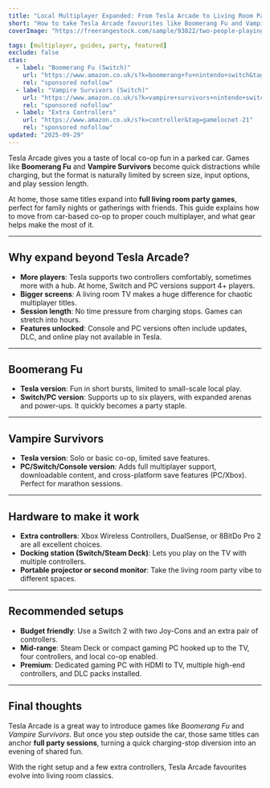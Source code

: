 ```yaml
---
title: "Local Multiplayer Expanded: From Tesla Arcade to Living Room Party Games"
short: "How to take Tesla Arcade favourites like Boomerang Fu and Vampire Survivors and turn them into full party experiences at home."
coverImage: "https://freerangestock.com/sample/93822/two-people-playing-a-video-game-in-front-of-a-tv.jpg"

tags: [multiplayer, guides, party, featured]
exclude: false
ctas:
  - label: "Boomerang Fu (Switch)"
    url: "https://www.amazon.co.uk/s?k=boomerang+fu+nintendo+switch&tag=gamelocnet-21"
    rel: "sponsored nofollow"
  - label: "Vampire Survivors (Switch)"
    url: "https://www.amazon.co.uk/s?k=vampire+survivors+nintendo+switch&tag=gamelocnet-21"
    rel: "sponsored nofollow"
  - label: "Extra Controllers"
    url: "https://www.amazon.co.uk/s?k=controller&tag=gamelocnet-21"
    rel: "sponsored nofollow"
updated: "2025-09-29"
---
```



Tesla Arcade gives you a taste of local co-op fun in a parked car. Games like **Boomerang Fu** and **Vampire Survivors** become quick distractions while charging, but the format is naturally limited by screen size, input options, and play session length.  

At home, those same titles expand into **full living room party games**, perfect for family nights or gatherings with friends. This guide explains how to move from car-based co-op to proper couch multiplayer, and what gear helps make the most of it.

---

## Why expand beyond Tesla Arcade?

- **More players**: Tesla supports two controllers comfortably, sometimes more with a hub. At home, Switch and PC versions support 4+ players.  
- **Bigger screens**: A living room TV makes a huge difference for chaotic multiplayer titles.  
- **Session length**: No time pressure from charging stops. Games can stretch into hours.  
- **Features unlocked**: Console and PC versions often include updates, DLC, and online play not available in Tesla.  

---

## Boomerang Fu

- **Tesla version**: Fun in short bursts, limited to small-scale local play.  
- **Switch/PC version**: Supports up to six players, with expanded arenas and power-ups. It quickly becomes a party staple.  

<AffiliateLinks slug="boomerang-fu" title="Boomerang Fu — where to buy" />

---

## Vampire Survivors

- **Tesla version**: Solo or basic co-op, limited save features.  
- **PC/Switch/Console version**: Adds full multiplayer support, downloadable content, and cross-platform save features (PC/Xbox). Perfect for marathon sessions.  

<AffiliateLinks slug="vampire-survivors" title="Vampire Survivors — where to buy" />

---

## Hardware to make it work

- **Extra controllers**: Xbox Wireless Controllers, DualSense, or 8BitDo Pro 2 are all excellent choices.  
- **Docking station (Switch/Steam Deck)**: Lets you play on the TV with multiple controllers.  
- **Portable projector or second monitor**: Take the living room party vibe to different spaces.  

---

## Recommended setups

- **Budget friendly**: Use a Switch 2 with two Joy-Cons and an extra pair of controllers.  
- **Mid-range**: Steam Deck or compact gaming PC hooked up to the TV, four controllers, and local co-op enabled.  
- **Premium**: Dedicated gaming PC with HDMI to TV, multiple high-end controllers, and DLC packs installed.  

---

## Final thoughts

Tesla Arcade is a great way to introduce games like *Boomerang Fu* and *Vampire Survivors*. But once you step outside the car, those same titles can anchor **full party sessions**, turning a quick charging-stop diversion into an evening of shared fun.  

With the right setup and a few extra controllers, Tesla Arcade favourites evolve into living room classics.
